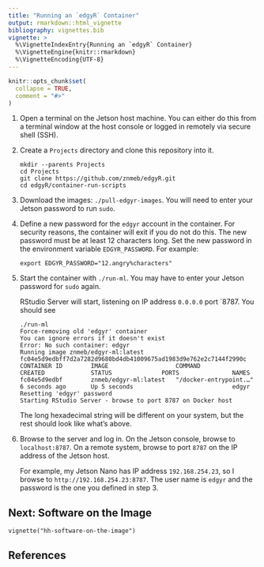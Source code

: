 ```yaml
---
title: "Running an `edgyR` Container"
output: rmarkdown::html_vignette
bibliography: vignettes.bib
vignette: >
  %\VignetteIndexEntry{Running an `edgyR` Container}
  %\VignetteEngine{knitr::rmarkdown}
  %\VignetteEncoding{UTF-8}
---
```


```r
knitr::opts_chunk$set(
  collapse = TRUE,
  comment = "#>"
)
```

1. Open a terminal on the Jetson host machine. You can either do this from a
terminal window at the host console or logged in remotely via secure shell
(SSH).
2. Create a `Projects` directory and clone this repository into it.

    ```
    mkdir --parents Projects
    cd Projects
    git clone https://github.com/znmeb/edgyR.git
    cd edgyR/container-run-scripts
    ```

3. Download the images: `./pull-edgyr-images`. You will need to enter your
Jetson password to run `sudo`.
4. Define a new password for the `edgyr` account in the container. For
security reasons, the container will exit if you do not do this. The new
password must be at least 12 characters long. Set the new password in the
environment variable `EDGYR_PASSWORD`. For example:

    `export EDGYR_PASSWORD="12.angry%characters"`
5. Start the container with `./run-ml`. You may have to enter your Jetson
password for `sudo` again.

    RStudio Server will start, listening on IP address `0.0.0.0` port `8787.
    You should see
    
    ```
    ./run-ml 
    Force-removing old 'edgyr' container
    You can ignore errors if it doesn't exist
    Error: No such container: edgyr
    Running image znmeb/edgyr-ml:latest
    fc04e5d9edbff7d2a7282d9680bd4db41009675ad1983d9e762e2c7144f2990c
    CONTAINER ID        IMAGE                   COMMAND                  CREATED             STATUS              PORTS               NAMES
    fc04e5d9edbf        znmeb/edgyr-ml:latest   "/docker-entrypoint.…"   6 seconds ago       Up 5 seconds                            edgyr
    Resetting 'edgyr' password
    Starting RStudio Server - browse to port 8787 on Docker host
    ```
    
    The long hexadecimal string will be different on your system, but the rest
    should look like what's above.
    
6. Browse to the server and log in. On the Jetson console, browse to
`localhost:8787`. On a remote system, browse to port `8787` on the IP address
of the Jetson host. 

    For example, my Jetson Nano has IP address `192.168.254.23`, so I browse
    to `http://192.168.254.23:8787`. The user name is `edgyr` and the password
    is the one you defined in step 3.

## Next: Software on the Image

`vignette("hh-software-on-the-image")`

## References
